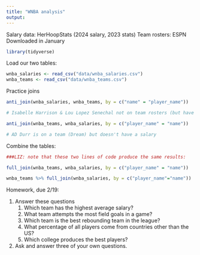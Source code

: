 ```yaml
---
title: "WNBA analysis"
output: 
---
```


Salary data: HerHoopStats (2024 salary, 2023 stats) Team rosters: ESPN Downloaded in January

```r
library(tidyverse)
```

Load our two tables:

```r
wnba_salaries <- read_csv("data/wnba_salaries.csv")
wnba_teams <- read_csv("data/wnba_teams.csv")
```

Practice joins

```r
anti_join(wnba_salaries, wnba_teams, by = c("name" = "player_name"))

# Isabelle Harrison & Lou Lopez Senechal not on team rosters (but have salaries?)

anti_join(wnba_teams, wnba_salaries, by = c("player_name" = "name"))

# AD Durr is on a team (Dream) but doesn't have a salary
```

Combine the tables:

```r
###LIZ: note that these two lines of code produce the same results: 

full_join(wnba_teams, wnba_salaries, by = c("player_name" = "name"))

wnba_teams %>% full_join(wnba_salaries, by = c("player_name"="name"))
```

Homework, due 2/19:

1.  Answer these questions
    1.  Which team has the highest average salary?
    2.  What team attempts the most field goals in a game?
    3.  Which team is the best rebounding team in the league?
    4.  What percentage of all players come from countries other than the US?
    5.  Which college produces the best players?
2.  Ask and answer three of your own questions.

